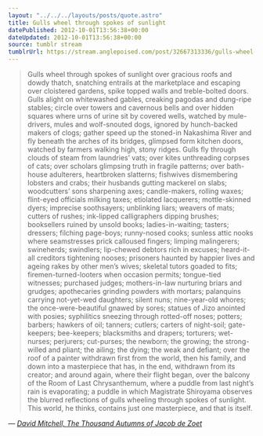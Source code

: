 ```yaml
---
layout: "../../../layouts/posts/quote.astro"
title: Gulls wheel through spokes of sunlight
datePublished: 2012-10-01T13:56:38+00:00
dateUpdated: 2012-10-01T13:56:38+00:00
source: tumblr stream
tumblrUrl: https://stream.anglepoised.com/post/32667313336/gulls-wheel-through-spokes-of-sunlight-over
---
```


> Gulls wheel through spokes of sunlight over gracious roofs and dowdy thatch, snatching entrails at the marketplace and escaping over cloistered gardens, spike topped walls and treble-bolted doors. Gulls alight on whitewashed gables, creaking pagodas and dung-ripe stables; circle over towers and cavernous bells and over hidden squares where urns of urine sit by covered wells, watched by mule-drivers, mules and wolf-snouted dogs, ignored by hunch-backed makers of clogs; gather speed up the stoned-in Nakashima River and fly beneath the arches of its bridges, glimpsed form kitchen doors, watched by farmers walking high, stony ridges. Gulls fly through clouds of steam from laundries&rsquo; vats; over kites unthreading corpses of cats; over scholars glimpsing truth in fragile patterns; over bath-house adulterers, heartbroken slatterns; fishwives dismembering lobsters and crabs; their husbands gutting mackerel on slabs; woodcutters&rsquo; sons sharpening axes; candle-makers, rolling waxes; flint-eyed officials milking taxes; etiolated lacquerers; mottle-skinned dyers; imprecise soothsayers; unblinking liars; weavers of mats; cutters of rushes; ink-lipped calligraphers dipping brushes; booksellers ruined by unsold books; ladies-in-waiting; tasters; dressers; filching page-boys; runny-nosed cooks; sunless attic nooks where seamstresses prick calloused fingers; limping malingerers; swineherds; swindlers; lip-chewed debtors rich in excuses; heard-it-all creditors tightening nooses; prisoners haunted by happier lives and ageing rakes by other men&rsquo;s wives; skeletal tutors goaded to fits; firemen-turned-looters when occasion permits; tongue-tied witnesses; purchased judges; mothers-in-law nurturing briars and grudges; apothecaries grinding powders with mortars; palanquins carrying not-yet-wed daughters; silent nuns; nine-year-old whores; the once-were-beautiful gnawed by sores; statues of Jizo anointed with posies; syphilitics sneezing through rotted-off noses; potters; barbers; hawkers of oil; tanners; cutlers; carters of night-soil; gate-keepers; bee-keepers; blacksmiths and drapers; torturers; wet-nurses; perjurers; cut-purses; the newborn; the growing; the strong-willed and pliant; the ailing; the dying; the weak and defiant; over the roof of a painter withdrawn first from the world, then his family, and down into a masterpiece that has, in the end, withdrawn from its creator; and around again, where their flight began, over the balcony of the Room of Last Chrysanthemum, where a puddle from last night&rsquo;s rain is evaporating; a puddle in which Magistrate Shiroyama observes the blurred reflections of gulls wheeling through spokes of sunlight. This world, he thinks, contains just one masterpiece, and that is itself.

— <cite>[David Mitchell, _The Thousand Autumns of Jacob de Zoet_](https://www.goodreads.com/book/show/7141642-the-thousand-autumns-of-jacob-de-zoet)</cite>
